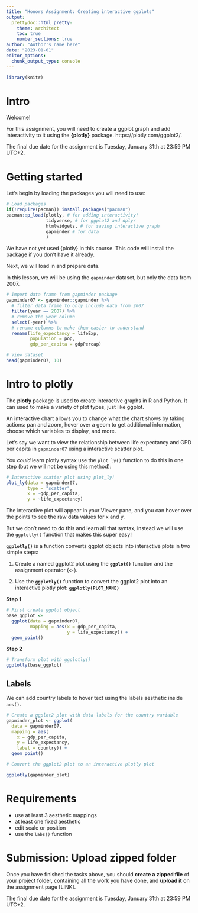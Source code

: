 ```yaml
---
title: "Honors Assignment: Creating interactive ggplots"
output:
  prettydoc::html_pretty:
    theme: architect
    toc: true
    number_sections: true
author: "Author's name here"
date: "2023-01-01"
editor_options: 
  chunk_output_type: console
---
```


```r
library(knitr)
```

# Intro

Welcome!

For this assignment, you will need to create a ggplot graph and add interactivity to it using the **{plotly}** package.  https://plotly.com/ggplot2/.

The final due date for the assignment is Tuesday, January 31th at 23:59 PM UTC+2.


# Getting started

Let's begin by loading the packages you will need to use:

```r
# Load packages 
if(!require(pacman)) install.packages("pacman")
pacman::p_load(plotly, # for adding interactivity!
               tidyverse, # for ggplot2 and dplyr
               htmlwidgets, # for saving interactive graph
               gapminder # for data
               )
```
    
We have not yet used {plotly} in this course. This code will install the package if you don't have it already.

Next, we will load in and prepare data.

In this lesson, we will be using the `gapminder` dataset, but only the data from 2007.

```r
# Import data frame from gapminder package
gapminder07 <- gapminder::gapminder %>%
  # filter data frame to only include data from 2007
  filter(year == 2007) %>%
  # remove the year column
  select(-year) %>%
  # rename columns to make them easier to understand
  rename(life_expectancy = lifeExp,
         population = pop,
         gdp_per_capita = gdpPercap)
```


```r
# View dataset
head(gapminder07, 10)
```


# Intro to plotly

The **plotly** package is used to create interactive graphs in R and Python. It can used to make a variety of plot types, just like ggplot. 

An interactive chart allows you to change what the chart shows by taking actions: pan and zoom, hover over a geom to get additional information, choose which variables to display, and more.

Let's say we want to view the relationship between life expectancy and GPD per capita in `gapminder07` using a interactive scatter plot. 


You *could* learn plotly syntax use the `plot_ly()` function to do this in one step (but we will not be using this method):

```r
# Interactive scatter plot using plot_ly!
plot_ly(data = gapminder07,
        type = "scatter",
        x = ~gdp_per_capita, 
        y = ~life_expectancy)
```

The interactive plot will appear in your Viewer pane, and you can hover over the points to see the raw data values for x and y. 

But we don't need to do this and learn all that syntax, instead we will use the `ggplotly()` function that makes this super easy!

**`ggplotly()`** is a function converts ggplot objects into interactive plots in two simple steps:

1.  Create a named ggplot2 plot using the **`ggplot()`** function and the assignment operator (`<-`).

2.  Use the **`ggplotly()`** function to convert the ggplot2 plot into an interactive plotly plot: **`ggplotly(PLOT_NAME)`**

**Step 1**

```r
# First create ggplot object
base_ggplot <- 
  ggplot(data = gapminder07,
         mapping = aes(x = gdp_per_capita,
                       y = life_expectancy)) +
  geom_point()
```

**Step 2**

```r
# Transform plot with ggplotly()
ggplotly(base_ggplot)
```

## Labels

We can add country labels to hover text using the labels aesthetic inside `aes()`.

```r

# Create a ggplot2 plot with data labels for the country variable
gapminder_plot <- ggplot(
  data = gapminder07,
  mapping = aes(
    x = gdp_per_capita,
    y = life_expectancy,
    label = country)) +
  geom_point()

# Convert the ggplot2 plot to an interactive plotly plot

ggplotly(gapminder_plot)
```


# Requirements

- use at least 3 aesthetic mappings 
- at least one fixed aesthetic
- edit scale or position
- use the `labs()` function


# Submission: Upload zipped folder

Once you have finished the tasks above, you should **create a zipped file** of your project folder, containing all the work you have done, and **upload it** on the assignment page [LINK].

The final due date for the assignment is Tuesday, January 31th at 23:59 PM UTC+2.